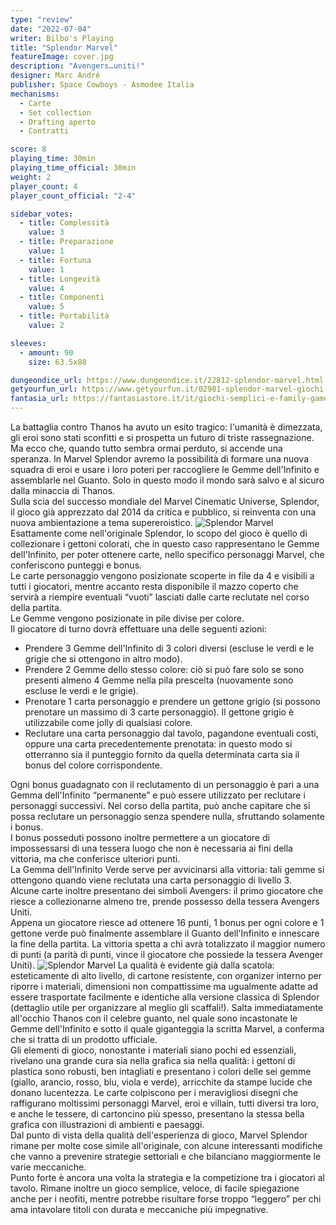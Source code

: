 ```yaml
---
type: "review"
date: "2022-07-04"
writer: Bilbo's Playing
title: "Splendor Marvel"
featureImage: cover.jpg
description: "Avengers…uniti!"
designer: Marc André
publisher: Space Cowboys - Asmodee Italia
mechanisms:
  - Carte
  - Set collection
  - Drafting aperto
  - Contratti

score: 8
playing_time: 30min
playing_time_official: 30min
weight: 2
player_count: 4
player_count_official: "2-4"

sidebar_votes:
  - title: Complessità
    value: 3
  - title: Preparazione
    value: 1
  - title: Fortuna
    value: 1
  - title: Longevità
    value: 4
  - title: Componenti
    value: 5
  - title: Portabilità
    value: 2

sleeves:
  - amount: 90
    size: 63.5x88

dungeondice_url: https://www.dungeondice.it/22812-splendor-marvel.html
getyourfun_url: https://www.getyourfun.it/02981-splendor-marvel-giochi-gestionali.html
fantasia_url: https://fantasiastore.it/it/giochi-semplici-e-family-games/9166-splendor-marvel.html
---
```


<Setting>
  La battaglia contro Thanos ha avuto un esito tragico: l'umanità è dimezzata,
  gli eroi sono stati sconfitti e si prospetta un futuro di triste
  rassegnazione. Ma ecco che, quando tutto sembra ormai perduto, si accende una
  speranza. In Marvel Splendor avremo la possibilità di formare una nuova
  squadra di eroi e usare i loro poteri per raccogliere le Gemme dell'Infinito e
  assemblarle nel Guanto. Solo in questo modo il mondo sarà salvo e al sicuro
  dalla minaccia di Thanos.
  <br />
  Sulla scia del successo mondiale del Marvel Cinematic Universe, Splendor, il
  gioco già apprezzato dal 2014 da critica e pubblico, si reinventa con una
  nuova ambientazione a tema supereroistico.
</Setting>

<img src="./game1.jpg" alt="Splendor Marvel" />

<Rules>
  Esattamente come nell'originale Splendor, lo scopo del gioco è quello di
  collezionare i gettoni colorati, che in questo caso rappresentano le Gemme
  dell'Infinito, per poter ottenere carte, nello specifico personaggi Marvel,
  che conferiscono punteggi e bonus.
  <br />
  Le carte personaggio vengono posizionate scoperte in file da 4 e visibili a
  tutti i giocatori, mentre accanto resta disponibile il mazzo coperto che
  servirà a riempire eventuali “vuoti” lasciati dalle carte reclutate nel corso
  della partita. <br />
  Le Gemme vengono posizionate in pile divise per colore.
  <br />
  Il giocatore di turno dovrà effettuare una delle seguenti azioni:
  <br />
  <ul>
    <li>
      Prendere 3 Gemme dell'Infinito di 3 colori diversi (escluse le verdi e le
      grigie che si ottengono in altro modo).
    </li>
    <li>
      Prendere 2 Gemme dello stesso colore: ciò si può fare solo se sono
      presenti almeno 4 Gemme nella pila prescelta (nuovamente sono escluse le
      verdi e le grigie).
    </li>
    <li>
      Prenotare 1 carta personaggio e prendere un gettone grigio (si possono
      prenotare un massimo di 3 carte personaggio). Il gettone grigio è
      utilizzabile come jolly di qualsiasi colore.
    </li>
    <li>
      Reclutare una carta personaggio dal tavolo, pagandone eventuali costi,
      oppure una carta precedentemente prenotata: in questo modo si otterranno
      sia il punteggio fornito da quella determinata carta sia il bonus del
      colore corrispondente.
    </li>
  </ul>
  Ogni bonus guadagnato con il reclutamento di un personaggio è pari a una Gemma
  dell'Infinito “permanente” e può essere utilizzato per reclutare i personaggi
  successivi. Nel corso della partita, può anche capitare che si possa reclutare
  un personaggio senza spendere nulla, sfruttando solamente i bonus.
  <br />
  I bonus posseduti possono inoltre permettere a un giocatore di impossessarsi
  di una tessera luogo che non è necessaria ai fini della vittoria, ma che
  conferisce ulteriori punti.
  <br />
  La Gemma dell'Infinito Verde serve per avvicinarsi alla vittoria: tali gemme
  si ottengono quando viene reclutata una carta personaggio di livello 3. <br />
  Alcune carte inoltre presentano dei simboli Avengers: il primo giocatore che riesce
  a collezionarne almeno tre, prende possesso della tessera Avengers Uniti.
  <br />
  Appena un giocatore riesce ad ottenere 16 punti, 1 bonus per ogni colore e 1 gettone
  verde può finalmente assemblare il Guanto dell'Infinito e innescare la fine della
  partita. La vittoria spetta a chi avrà totalizzato il maggior numero di punti (a
  parità di punti, vince il giocatore che possiede la tessera Avenger Uniti).
</Rules>

<img src="./game2.jpg" alt="Splendor Marvel" />

<Feedback>
  La qualità è evidente già dalla scatola: esteticamente di alto livello, di
  cartone resistente, con organizer interno per riporre i materiali, dimensioni
  non compattissime ma ugualmente adatte ad essere trasportate facilmente e
  identiche alla versione classica di Splendor (dettaglio utile per organizzare
  al meglio gli scaffali!). Salta immediatamente all'occhio Thanos con il
  celebre guanto, nel quale sono incastonate le Gemme dell'Infinito e sotto il
  quale giganteggia la scritta Marvel, a conferma che si tratta di un prodotto
  ufficiale. <br />
  Gli elementi di gioco, nonostante i materiali siano pochi ed essenziali, rivelano
  una grande cura sia nella grafica sia nella qualità: i gettoni di plastica sono
  robusti, ben intagliati e presentano i colori delle sei gemme (giallo, arancio,
  rosso, blu, viola e verde), arricchite da stampe lucide che donano lucentezza.
  Le carte colpiscono per i meravigliosi disegni che raffigurano moltissimi personaggi
  Marvel, eroi e villain, tutti diversi tra loro, e anche le tessere, di cartoncino
  più spesso, presentano la stessa bella grafica con illustrazioni di ambienti e
  paesaggi.
  <br />
  Dal punto di vista della qualità dell'esperienza di gioco, Marvel Splendor rimane
  per molte cose simile all'originale, con alcune interessanti modifiche che vanno
  a prevenire strategie settoriali e che bilanciano maggiormente le varie meccaniche.
  <br />
  Punto forte è ancora una volta la strategia e la competizione tra i giocatori al
  tavolo. Rimane inoltre un gioco semplice, veloce, di facile spiegazione anche per
  i neofiti, mentre potrebbe risultare forse troppo “leggero” per chi ama intavolare
  titoli con durata e meccaniche più impegnative.
</Feedback>

<Instagram id="Cflq87FD-_O" />
